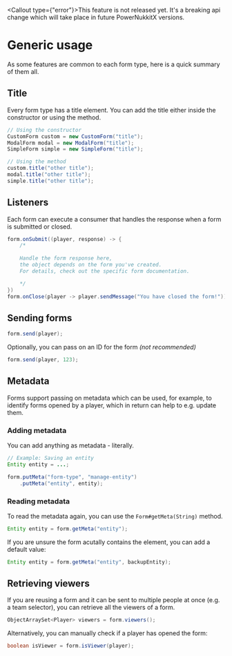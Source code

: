 
<Callout type={"error"}>This feature is not released yet. It's a breaking api change which will take place in future PowerNukkitX versions.</Callout>

# Generic usage
As some features are common to each form type, here is a quick summary of them all.

## Title
Every form type has a title element. You can add the title either inside the constructor or using the method.
```java
// Using the constructor
CustomForm custom = new CustomForm("title");
ModalForm modal = new ModalForm("title");
SimpleForm simple = new SimpleForm("title");

// Using the method
custom.title("other title");
modal.title("other title");
simple.title("other title");
```

## Listeners
Each form can execute a consumer that handles the response when a form is submitted or closed.
```java
form.onSubmit((player, response) -> {
    /*
    
    Handle the form response here,
    the object depends on the form you've created.
    For details, check out the specific form documentation.

    */
})
form.onClose(player -> player.sendMessage("You have closed the form!"));
```

## Sending forms

```java
form.send(player);
```

Optionally, you can pass on an ID for the form *(not recommended)*
```java
form.send(player, 123);
```

## Metadata
Forms support passing on metadata which can be used, for example, to identify forms opened by a player, which in return can help to e.g. update them.

### Adding metadata
You can add anything as metadata - literally.
```java
// Example: Saving an entity
Entity entity = ...;

form.putMeta("form-type", "manage-entity")
    .putMeta("entity", entity);
```

### Reading metadata
To read the metadata again, you can use the `Form#getMeta(String)` method.
```java
Entity entity = form.getMeta("entity");
```

If you are unsure the form acutally contains the element, you can add a default value:
```java
Entity entity = form.getMeta("entity", backupEntity);
```

## Retrieving viewers
If you are reusing a form and it can be sent to multiple people at once (e.g. a team selector), you can retrieve all the viewers of a form.
```java
ObjectArraySet<Player> viewers = form.viewers();
```

Alternatively, you can manually check if a player has opened the form:
```java
boolean isViewer = form.isViewer(player);
```
